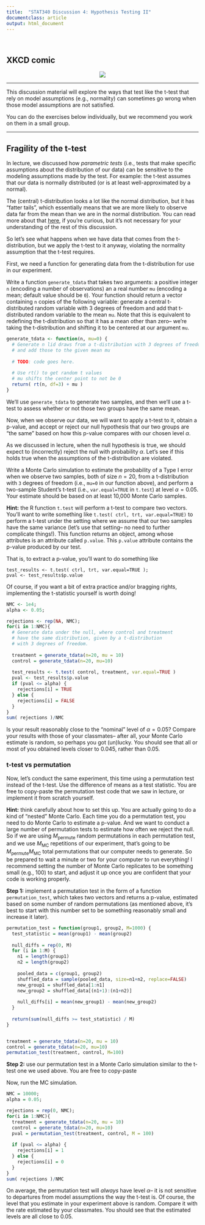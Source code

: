 ```yaml
---
title:  "STAT340 Discussion 4: Hypothesis Testing II"
documentclass: article
output: html_document
---
```


<style>
table{width:50%!important;margin-left:auto!important;margin-right:auto!important;}
ol[style*="decimal"]>li{margin-top:40px!important;}
</style>

<br/>

## XKCD comic

<center><a href="https://xkcd.com/892/"><img id="comic" src="https://imgs.xkcd.com/comics/null_hypothesis.png"></a></center>

---

This discussion material will explore the ways that test like the t-test that rely on model assumptions (e.g., normality) can sometimes go wrong when those model assumptions are not satisfied.

You can do the exercises below individually, but we recommend you work on them in a small group.

---

## Fragility of the t-test

In lecture, we discussed how *parametric tests* (i.e., tests that make specific assumptions about the distribution of our data) can be sensitive to the modeling assumptions made by the test.
For example: the t-test assumes that our data is normally distributed (or is at least well-approximated by a normal).

The (central) t-distribution looks a lot like the normal distribution, but it has "fatter tails", which essentially means that we are more likely to observe data far from the mean than we are in the normal distribution.
You can read more about that [here](https://en.wikipedia.org/wiki/Fat-tailed_distribution), if you're curious, but it's not necessary for your understanding of the rest of this discussion.

So let's see what happens when we have data that comes from the t-distribution, but we apply the t-test to it anyway, violating the normality assumption that the t-test requires.

First, we need a function for generating data from the t-distribution for use in our experiment.

Write a function `generate_tdata` that takes two arguments: a positive integer `n` (encoding a number of observations) an a real number `mu` (encoding a mean; default value should be `0`).
Your function should return a vector containing `n` copies of the following variable: generate a central t-distributed random variable with 3 degrees of freedom and add that t-distributed random variable to the mean `mu`.
Note that this is equivalent to redefining the t-distribution so that it has a mean other than zero-- we're taking the t-distribution and shifting it to be centered at our argument `mu`.

```r
generate_tdata <- function(n, mu=0) {
  # Generate n lid draws from a t-distribution with 3 degrees of freedom
  # and add those to the given mean mu
  
  # TODO: code goes here.
  
  # Use rt() to get random t values
  # mu shifts the center point to not be 0
  return( rt(n, df=3) + mu )
}
```

We'll use `generate_tdata` to generate two samples, and then we'll use a t-test to assess whether or not those two groups have the same mean.

Now, when we observe our data, we will want to apply a t-test to it, obtain a p-value, and accept or reject our null hypothesis that our two groups are "the same" based on how this p-value compares with our chosen level $\alpha$.

As we discussed in lecture, when the null hypothesis is true, we should expect to (incorrectly) reject the null with probability $\alpha$.
Let's see if this holds true when the assumptions of the t-distribution are violated.

Write a Monte Carlo simulation to estimate the probability of a Type I error when we observe two samples, both of size $n=20$, from a t-distribution with `3` degrees of freedom (i.e., `mu=0` in our function above), and perform a two-sample Student's t-test (i.e., `var.equal=TRUE` in `t.test`) at level $\alpha = 0.05$.
Your estimate should be based on at least 10,000 Monte Carlo samples.

__Hint:__ the R function `t.test` will perform a t-test to compare two vectors. You'll want to write something like `t.test( ctrl, trt, var.equal=TRUE)` to perform a t-test under the setting where we assume that our two samples have the same variance (let's use that setting-- no need to further complicate things!).
This function returns an object, among whose attributes is an attribute called `p.value`.
This `p.value` attribute contains the p-value produced by our test.

That is, to extract a p-value, you'll want to do something like
```
test_results <- t.test( ctrl, trt, var.equal=TRUE );
pval <- test_results$p.value
```

Of course, if you want a bit of extra practice and/or bragging rights, implementing the t-statistic yourself is worth doing!

```r
NMC <- 1e4;
alpha <- 0.05;

rejections <- rep(NA, NMC);
for(i in 1:NMC){
  # Generate data under the null, where control and treatment
  # have the same distribution, given by a t-distribution
  # with 3 degrees of freedom.
  
  treatment = generate_tdata(n=20, mu = 10)
  control = generate_tdata(n=20, mu=10)
  
  test_results <- t.test( control, treatment, var.equal=TRUE )
  pval <- test_results$p.value
  if (pval <= alpha) {
    rejections[i] = TRUE
  } else {
    rejections[i] = FALSE
  }
}
sum( rejections )/NMC
```

Is your result reasonably close to the "nominal" level of $\alpha=0.05$?
Compare your results with those of your classmates-- after all, your Monte Carlo estimate is random, so perhaps you got (un)lucky.
You should see that all or most of you obtained levels closer to $0.045$, rather than $0.05$.

### t-test vs permutation

Now, let's conduct the same experiment, this time using a permutation test instead of the t-test.
Use the difference of means as a test statistic.
You are free to copy-paste the permutation test code that we saw in lecture, or implement it from scratch yourself.

__Hint:__ think carefully about how to set this up. You are actually going to do a kind of "nested" Monte Carlo.
Each time you do a permutation test, you need to do Monte Carlo to estimate a p-value.
And we want to conduct a large number of permutation tests to estimate how often we reject the null.
So if we are using $M_{\text{permute}}$ random permutations in each permutation test, and we use $M_{\text{MC}}$ repetitions of our experiment, that's going to be $M_{\text{permute}} M_{\text{MC}}$ total permutations that our computer needs to generate.
So be prepared to wait a minute or two for your computer to run everything!
I recommend setting the number of Monte Carlo replicates to be something small (e.g., 100) to start, and adjust it up once you are confident that your code is working properly.

__Step 1:__ implement a permutation test in the form of a function `permutation_test`, which takes two vectors and returns a p-value, estimated based on some number of random permutations (as mentioned above, it's best to start with this number set to be something reasonably small and increase it later).

```r
permutation_test = function(group1, group2, M=1000) {
  test_statistic = mean(group1) - mean(group2)
  
  null_diffs = rep(0, M)
  for (i in 1:M) {
    n1 = length(group1)
    n2 = length(group2)
    
    pooled_data = c(group1, group2)
    shuffled_data = sample(pooled_data, size=n1+n2, replace=FALSE)
    new_group1 = shuffled_data[1:n1]
    new_group2 = shuffled_data[(n1+1):(n1+n2)]
    
    null_diffs[i] = mean(new_group1) - mean(new_group2)
  }
  
  return(sum(null_diffs >= test_statistic) / M)
}


treatment = generate_tdata(n=20, mu = 10)
control = generate_tdata(n=20, mu=10)
permutation_test(treatment, control, M=100)
```

__Step 2:__ use our permutation test in a Monte Carlo simulation similar to the t-test one we used above.
You are free to copy-paste 

Now, run the MC simulation.

```r
NMC = 10000;
alpha = 0.05;

rejections = rep(0, NMC);
for(i in 1:NMC){
  treatment = generate_tdata(n=20, mu = 10)
  control = generate_tdata(n=20, mu=10)
  pval = permutation_test(treatment, control, M = 100)
  
  if (pval <= alpha) {
    rejections[i] = 1
  } else {
    rejections[i] = 0
  }
}
sum( rejections )/NMC
```

On average, the permutation test will *always* have level $\alpha$-- it is not sensitive to departures from model assumptions the way the t-test is.
Of course, the level that you estimate in your experiment above is random.
Compare it with the rate estimated by your classmates.
You should see that the estimated levels are all close to 0.05.

